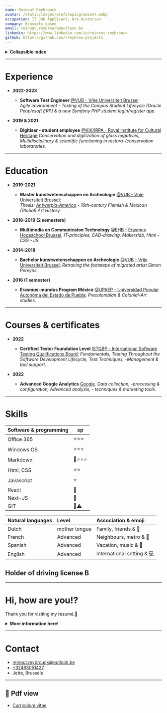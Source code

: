 ```yaml
---
name: Reinout Reybrouck
avatar: /static/images/profilepicgradient.webp
occupation: IT Job Applicant, Art-Historian
company: Brussels based 
email: reinout.reybrouck@outlook.be
linkedin: https://www.linkedin.com/in/reinout-reybrouck
github: https://github.com/rreybrou-projects
---
```


<details>
 <summary><b>Collapsible index</b></summary>

* [Experience](#experience)
* [Education](#education)
* [Courses & certificates](#courses)
* [Skills](#skills)
* [About](#about)
* [Contact](#contact)

</details>

***

# <a name='experience'></a>Experience  

- **2022-2023**
  - **Software Test Engineer** [@VUB - Vrije Universiteit Brussel](https://www.vub.be/en)<br />
  *Agile environment - Testing of the Campus Student Lifecycle (Oracle Peoplesoft ERP) & a new Symfony PHP student login/register app.*

- **2019 & 2021** 
  - **Digitiser - student employee** [@KIK/IRPA - Royal Institute for Cultural Heritage](https://www.kikirpa.be/)
  *Conservation and digitization of glass negatives, Multidisciplinary & scientific functioning in restora-/conservation laboratories.* 

***

# <a name='education'></a>Education 

- **2019-2021**
  - **Master kunstwetenschappen en Archeologie** [@VUB - Vrije Universiteit Brussel](https://www.vub.be/nl/studeren-aan-de-vub/alle-opleidingen/bachelor-en-masteropleidingen-aan-de-vub/kunstwetenschappen-en-archeologie);<br />
  *Thesis: [Antwerpia-America](/blog/arthistory/antwerpia_america) - 16th-century Flemish & Mexican (Global) Art History.* 

- **2018-2019 (2 semesters)**
  - **Multimedia en Communicaton Technology** [@EHB - Erasmus Hogeschool Brussel](https://www.erasmushogeschool.be/nl/opleidingen/multimedia-creatieve-technologie);
  *IT-principles, CAD-drawing, Makerslab, Html - CSS - JS*

- **2014-2018**
  - **Bachelor kunstwetenschappen en Archeologie** [@VUB - Vrije Universiteit Brussel](https://www.vub.be/en);
  *Retracing the footsteps of migrated artist Simon Pereyns.*

- **2016 (1 semester)**
  - **Erasmus-mundus Program México** [@UPAEP - Universidad Popular Autonóma del Estado de Puebla](https://upaep.mx/);
  *Precolombian & Colonial-Art studies.*

***

# <a name='courses'></a>Courses & certificates

- **2022**
  - **Certified Tester Foundation Level** [ISTQB® - International Software Testing Qualifications Board](https://www.istqb.org/certifications/certified-tester-foundation-level);
  *Fundamentals, Testing Throughout the Software Development Lifecycle, Test Techniques, -Management & tool support.*

- **2022**
  - **Advanced Google Analytics** [Google](https://analytics.google.com/analytics/academy/).
  *Data collection, -processing & configuration, Advanced analysis, - techniques & marketing tools.*

***

# <a name='skills'></a>Skills

| Software & programming | xp |
| :--------  |   --------   | 
| Office 365 |  ⭐⭐⭐    |
| Windows OS |  ⭐⭐⭐    |
| Markdown   |  🔎⭐⭐⭐  |
| Html, CSS  |  ⭐⭐     | 
| Javascript |  ⭐       | 
| React      |  🔎       |
| Next-JS    |  🔎       |
| GIT        |  🔎⚠️     |

| Natural languages | Level | Association & emoji |
| :-------- | :-------- | :-------- |
| Dutch     | mother tongue | Family, friends & 🍟 |
| French    | Advanced      | Neighbours, metro & 🥐 |
| Spanish   | Advanced      | Vacation, music & 🌮  |
| English   | Advanced      | International setting & 💻 |

<div><h2> Holder of driving license B </h2> </div>

***

# <a name='about'></a>Hi, how are you!?

Thank you for visiting my resumé.🙂

<details>
 <summary><b>More information here! </b></summary>

I like to describe myself as a person with many interests, diverse skillset and experiences. 
As an Art-Historian, I've always enjoyed tinkering on computers a little bit more than the average historian. This interest eventually led me to my first professional IT job working as a Software Test Engineer at the VUB.

Through this blog, I want to showcase the versatility of my personality and the quality of my work. 
Whether it is organisational, building a website or writing an article; I always strive to deliver the best results possible. Specifically given my limited time, energy and resources.
Coming to new challenges, I draw on my diverse past experiences and the valuable insights they have given me. Presented with a difficult problem I stay persistent and will find a way to solve it. 
More often than not I can also trust on creativity for problem solving. In general I love learning new hard aand soft skills and expand them to my knowledge base.

In my freetime i enjoy playing guitar, bouldering, travelling, taking care of my plants and doing amateur restoration projects (Which i plan to showcase here soon!). 

Please take a look at my blog posts to further discover what I'm passionate about,

greetings!

</details>

***

# <a name='contact'></a>Contact 

- [reinout.reybrouck@outlook.be](mailto:reinout.reybrouck@outlook.be) 
- [+32493051427](+32493051427) 
- Jette, Brussels

***

<div style={{backgroundColor: 'powderblue', padding: '1rem'}}> 
<h2 style={{color: 'black'}}>🔗 Pdf view</h2> 

- [Curriculum vitae](/static/files/Curriculum.pdf)

</div>
